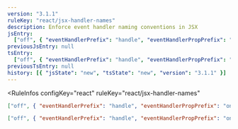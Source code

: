```yaml
---
version: "3.1.1"
ruleKey: "react/jsx-handler-names"
description: Enforce event handler naming conventions in JSX
jsEntry:
  ["off", { "eventHandlerPrefix": "handle", "eventHandlerPropPrefix": "on" }]
previousJsEntry: null
tsEntry:
  ["off", { "eventHandlerPrefix": "handle", "eventHandlerPropPrefix": "on" }]
previousTsEntry: null
history: [{ "jsState": "new", "tsState": "new", "version": "3.1.1" }]
---
```


<RuleInfos 
  configKey="react" 
  ruleKey="react/jsx-handler-names" 
>

```json
["off", { "eventHandlerPrefix": "handle", "eventHandlerPropPrefix": "on" }]
```

```json
["off", { "eventHandlerPrefix": "handle", "eventHandlerPropPrefix": "on" }]
```

</RuleInfos>
